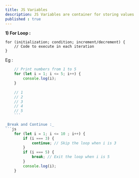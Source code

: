 ```yaml
---
title: JS Variables
description: JS Variables are container for storing values
published : true
---
```


**1) For Loop :** 

    for (initialization; condition; increment/decrement) {
        // Code to execute in each iteration
    }
    

Eg : 
```js
    // Print numbers from 1 to 5 
    for (let i = 1; i <= 5; i++) {
        console.log(i);
    }
    
    // 1
    // 2
    // 3
    // 4
    // 5
    ```

_Break and Continue :_
```js
    for (let i = 1; i <= 10 ; i++) {
        if (i === 3) {
            continue; // Skip the loop when i is 3
        }
        if (i === 5) {
            break; // Exit the loop when i is 5
        }
        console.log(i);
    }
```
